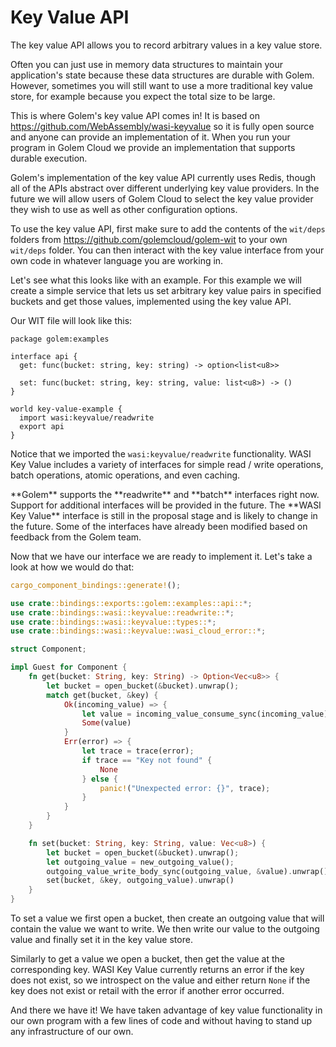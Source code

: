 
# Key Value API

The key value API allows you to record arbitrary values in a key value store.

Often you can just use in memory data structures to maintain your application's state because these data structures are durable with Golem. However, sometimes you will still want to use a more traditional key value store, for example because you expect the total size to be large.

This is where Golem's key value API comes in! It is based on https://github.com/WebAssembly/wasi-keyvalue so it is fully open source and anyone can provide an implementation of it. When you run your program in Golem Cloud we provide an implementation that supports durable execution.

Golem's implementation of the key value API currently uses Redis, though all of the APIs abstract over different underlying key value providers. In the future we will allow users of Golem Cloud to select the key value provider they wish to use as well as other configuration options.

To use the key value API, first make sure to add the contents of the `wit/deps` folders from https://github.com/golemcloud/golem-wit to your own `wit/deps` folder. You can then interact with the key value interface from your own code in whatever language you are working in.

Let's see what this looks like with an example. For this example we will create a simple service that lets us set arbitrary key value pairs in specified buckets and get those values, implemented using the key value API.

Our WIT file will look like this:

```
package golem:examples

interface api {
  get: func(bucket: string, key: string) -> option<list<u8>>

  set: func(bucket: string, key: string, value: list<u8>) -> ()
}

world key-value-example {
  import wasi:keyvalue/readwrite
  export api
}
```

Notice that we imported the `wasi:keyvalue/readwrite` functionality. WASI Key Value includes a variety of interfaces for simple read / write operations, batch operations, atomic operations, and even caching.

<Callout>
  **Golem** supports the **readwrite** and **batch** interfaces right now. Support for additional
  interfaces will be provided in the future.
</Callout>

<Callout>
  The **WASI Key Value** interface is still in the proposal stage and is likely to change in the
  future. Some of the interfaces have already been modified based on feedback from the Golem team.
</Callout>

Now that we have our interface we are ready to implement it. Let's take a look at how we would do that:

```rust
cargo_component_bindings::generate!();

use crate::bindings::exports::golem::examples::api::*;
use crate::bindings::wasi::keyvalue::readwrite::*;
use crate::bindings::wasi::keyvalue::types::*;
use crate::bindings::wasi::keyvalue::wasi_cloud_error::*;

struct Component;

impl Guest for Component {
    fn get(bucket: String, key: String) -> Option<Vec<u8>> {
        let bucket = open_bucket(&bucket).unwrap();
        match get(bucket, &key) {
            Ok(incoming_value) => {
                let value = incoming_value_consume_sync(incoming_value).unwrap();
                Some(value)
            }
            Err(error) => {
                let trace = trace(error);
                if trace == "Key not found" {
                    None
                } else {
                    panic!("Unexpected error: {}", trace);
                }
            }
        }
    }

    fn set(bucket: String, key: String, value: Vec<u8>) {
        let bucket = open_bucket(&bucket).unwrap();
        let outgoing_value = new_outgoing_value();
        outgoing_value_write_body_sync(outgoing_value, &value).unwrap();
        set(bucket, &key, outgoing_value).unwrap()
    }
}
```

To set a value we first open a bucket, then create an outgoing value that will contain the value we want to write. We then write our value to the outgoing value and finally set it in the key value store.

Similarly to get a value we open a bucket, then get the value at the corresponding key. WASI Key Value currently returns an error if the key does not exist, so we introspect on the value and either return `None` if the key does not exist or retail with the error if another error occurred.

And there we have it! We have taken advantage of key value functionality in our own program with a few lines of code and without having to stand up any infrastructure of our own.

